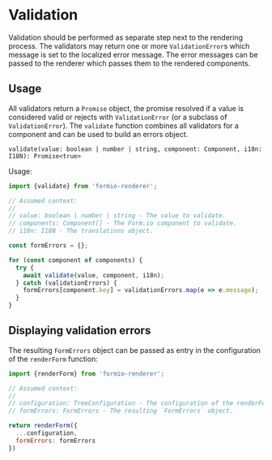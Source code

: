 <!-- Checkbox.stories.mdx -->

<Meta title="Libraries / validation / validate" />

# Validation

Validation should be performed as separate step next to the rendering process. The validators may
return one or more `ValidationError`s which message is set to the localized error message. The error
messages can be passed to the renderer which passes them to the rendered components.


Usage
---

All validators return a `Promise` object, the promise resolved if a value is considered valid or
rejects with `ValidationError` (or a subclass of `ValidationError`). The `validate` function
combines all validators for a component and can be used to build an errors object.

`validate(value: boolean | number | string, component: Component, i18n: I18N): Promise<true>`

Usage:

```js
import {validate} from 'formio-renderer';

// Assumed context:
//
// value: boolean | number | string - The value to validate.
// components: Component[] - The Form.io component to validate.
// i18n: I18N - The translations object.

const formErrors = {};

for (const component of components) {
  try {
    await validate(value, component, i18n);
  } catch (validationErrors) {
    formErrors[component.key] = validationErrors.map(e => e.message);
  }
}
```


Displaying validation errors
---

The resulting `FormErrors` object can be passed as entry in the configuration of the `renderForm`
function:

```js
import {renderForm} from 'formio-renderer';

// Assumed context:
//
// configuration: TreeConfiguration - The configuration of the renderForm function.
// formErrors: FormErrors - The resulting `FormErrors` object.

return renderForm({
  ...configuration,
  formErrors: formErrors
})
```
